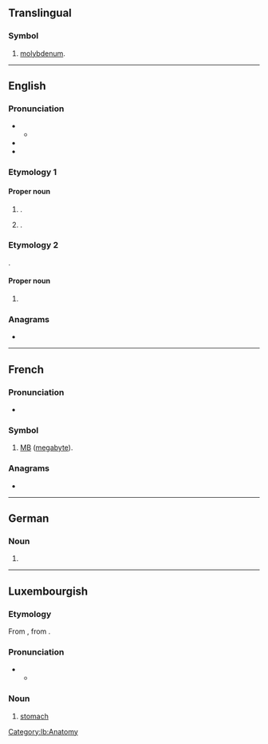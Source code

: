 {{also|Appendix:Variations of "mo"}}
==Translingual==

===Symbol===
{{head|mul|symbol}}

# {{lb|mul|element symbol}} [[molybdenum]].

----

==English==

===Pronunciation===
* {{IPA|en|/ˈməʊ/}}
** {{audio|en|LL-Q1860 (eng)-Vealhurl-Mo.wav|Audio (UK)}}
* {{rhymes|en|əʊ|s=1}}
* {{homophone|en|mo|mo'|Moe|mow}}

===Etymology 1===

====Proper noun====
{{en-proper noun}}

# {{given name|en|male|dim=Mohammed|dim2=Moses|dim3=Maurice|dim4=Morris}}.
# {{given name|en|female|dim=Marjorie|dim2=Maureen}}.

===Etymology 2===
{{transliteration|en|zh|莫|tr=mò}}.

====Proper noun====
{{en-proper noun}}

# {{surname|en|Chinese|from=Chinese}}

===Anagrams===
* {{anagrams|en|a=mo|O&M|O.M.|OM|om}}

----

==French==

===Pronunciation===
* {{audio|fr|LL-Q150 (fra)-LoquaxFR-Mo.wav|Audio}}

===Symbol===
{{head|fr|symbols}}

# {{abbreviation of|fr|mégaoctet}} [[MB]] ([[megabyte]]).

===Anagrams===
* {{l|fr|OM}}

----

==German==

===Noun===
{{head|de|noun}}

# {{abbreviation of|de|Montag|t=Monday}}

----

==Luxembourgish==

===Etymology===
From {{der|lb|goh|mago}}, from {{der|lb|gem-pro|*magô}}.

===Pronunciation===
* {{IPA|lb|/moː/}}
** {{rhymes|lb|oː|s=1}}

===Noun===
{{lb-noun|m|Mee}}

# [[stomach]]

[[Category:lb:Anatomy]]